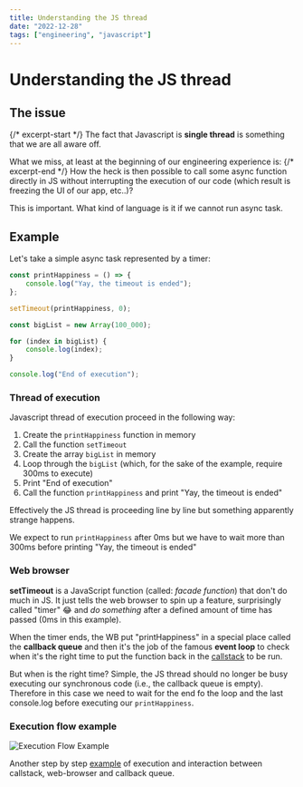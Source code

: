 ```yaml
---
title: Understanding the JS thread
date: "2022-12-28"
tags: ["engineering", "javascript"]
---
```


# Understanding the JS thread

## The issue
{/* excerpt-start */}
The fact that Javascript is **single thread** is something that we are all aware off.

What we miss, at least at the beginning of our engineering experience is:
{/* excerpt-end */}
How the heck is then possible to call some async function directly in JS without interrupting the execution of our code (which result is freezing the UI of our app, etc..)?

This is important. What kind of language is it if we cannot run async task.

## Example

Let's take a simple async task represented by a timer:

```typescript
const printHappiness = () => {
	console.log("Yay, the timeout is ended");
};

setTimeout(printHappiness, 0);

const bigList = new Array(100_000);

for (index in bigList) {
	console.log(index);
}

console.log("End of execution");
```

### Thread of execution

Javascript thread of execution proceed in the following way:

1. Create the `printHappiness` function in memory
2. Call the function `setTimeout`
3. Create the array `bigList` in memory
4. Loop through the `bigList` (which, for the sake of the example, require 300ms to execute)
5. Print "End of execution"
6. Call the function `printHappiness` and print "Yay, the timeout is ended"

Effectively the JS thread is proceeding line by line but something apparently strange happens.

We expect to run `printHappiness` after 0ms but we have to wait more than 300ms before printing "Yay, the timeout is ended"

### Web browser

**setTimeout** is a JavaScript function (called: _facade function_) that don't do much in JS. It just tells the web browser to spin up a feature, surprisingly called "timer" 😂 and _do something_ after a defined amount of time has passed (0ms in this example).

When the timer ends, the WB put "printHappiness" in a special place called the **callback queue** and then it's the job of the famous **event loop** to check when it's the right time to put the function back in the [callstack](https://www.javascripttutorial.net/javascript-call-stack/) to be run.

But when is the right time? Simple, the JS thread should no longer be busy executing our synchronous code (i.e., the callback queue is empty). Therefore in this case we need to wait for the end fo the loop and the last console.log before executing our `printHappiness`.

### Execution flow example

![Execution Flow Example](/assets/blog/2022-12-28-understanding-the-js-thread/execution_flow.gif)

Another step by step [example](https://medium.com/codex/javascript-event-loop-callback-queue-f15a4dd7f32b) of execution and interaction between callstack, web-browser and callback queue.
